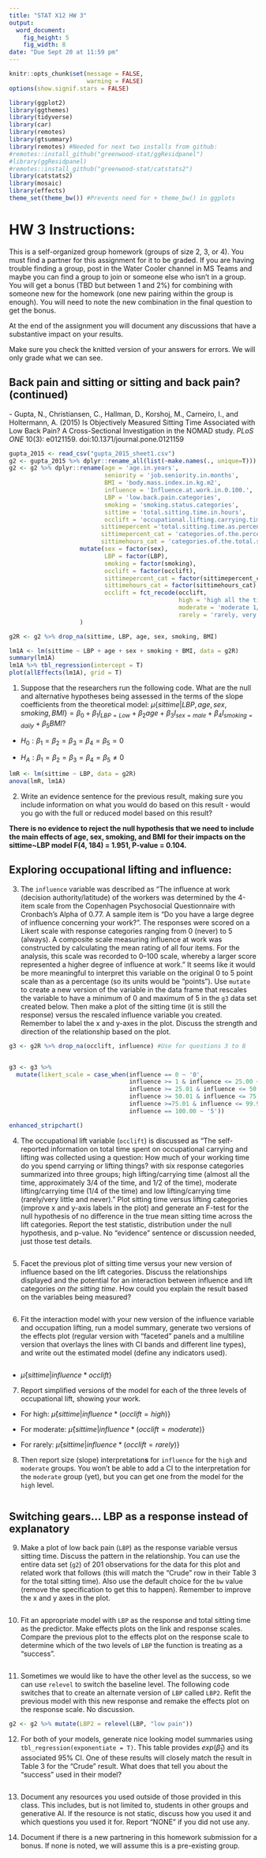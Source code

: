 ```yaml
---
title: "STAT X12 HW 3"
output:
  word_document:
    fig_height: 5
    fig_width: 8
date: "Due Sept 20 at 11:59 pm"
---
```


```r
knitr::opts_chunk$set(message = FALSE,
                      warning = FALSE)
options(show.signif.stars = FALSE)

library(ggplot2)
library(ggthemes)
library(tidyverse)
library(car)
library(remotes)
library(gtsummary)
library(remotes) #Needed for next two installs from github:
#remotes::install_github("greenwood-stat/ggResidpanel")
#library(ggResidpanel)
#remotes::install_github("greenwood-stat/catstats2")
library(catstats2)
library(mosaic)
library(effects)
theme_set(theme_bw()) #Prevents need for + theme_bw() in ggplots
```

# HW 3 Instructions:

This is a self-organized group homework (groups of size 2, 3, or 4). You must find a partner for this assignment for it to be graded. If you are having trouble finding a group, post in the Water Cooler channel in MS Teams and maybe you can find a group to join or someone else who isn't in a group. You will get a bonus (TBD but between 1 and 2%) for combining with someone new for the homework (one new pairing within the group is enough). You will need to note the new combination in the final question to get the bonus.

At the end of the assignment you will document any discussions that have a substantive impact on your results. 

Make sure you check the knitted version of your answers for errors. We will only grade what we can see.

## Back pain and sitting or sitting and back pain? (continued)

*-* Gupta, N., Christiansen, C., Hallman, D., Korshoj, M., Carneiro, I., and Holtermann, A. (2015) Is Objectively Measured Sitting Time Associated with Low Back Pain? A Cross-Sectional Investigation in the NOMAD study. _PLoS ONE_ 10(3): e0121159. doi:10.1371/journal.pone.0121159


```r
gupta_2015 <- read_csv("gupta_2015_sheet1.csv")
g2 <- gupta_2015 %>% dplyr::rename_all(list(~make.names(., unique=T)))
g2 <- g2 %>% dplyr::rename(age = 'age.in.years',
                           seniority = 'job.seniority.in.months',
                           BMI = 'body.mass.index.in.kg.m2',
                           influence = 'Influence.at.work.in.0.100.',
                           LBP = 'low.back.pain.categories',
                           smoking = 'smoking.status.categories',
                           sittime = 'total.sitting.time.in.hours',
                           occlift = 'occupational.lifting.carrying.time.categories',
                          sittimepercent ='total.sitting.time.as.percentage.of.the.mean.measured.time.per.day',
                          sittimepercent_cat = 'categories.of.the.percent.total.sitting.time',
                          sittimehours_cat = 'categories.of.the.total.sitting.time.in.hours') %>% 
                    mutate(sex = factor(sex),
                           LBP = factor(LBP),
                           smoking = factor(smoking),
                           occlift = factor(occlift),
                           sittimepercent_cat = factor(sittimepercent_cat),
                           sittimehours_cat = factor(sittimehours_cat),
                           occlift = fct_recode(occlift,
                                                high = 'high all the time 3/4 time, and \xbd of the time',
                                                moderate = 'moderate 1/4 lift',
                                                rarely = 'rarely, very little and never lift')
                    )  

g2R <- g2 %>% drop_na(sittime, LBP, age, sex, smoking, BMI)

lm1A <- lm(sittime ~ LBP + age + sex + smoking + BMI, data = g2R)
summary(lm1A)
lm1A %>% tbl_regression(intercept = T)
plot(allEffects(lm1A), grid = T)
```

1) Suppose that the researchers run the following code. What are the null and alternative hypotheses being assessed in the terms of the slope coefficients from the theoretical model: $\mu\{sittime|LBP, age, sex, smoking, BMI\} = \beta_0 + \beta_1I_{LBP = Low} + \beta_2age + \beta_3I_{sex = male} + \beta_4I_{smoking = daily} + \beta_5BMI$?

* $H_0: \beta_1 = \beta_2 = \beta_3 = \beta_4 = \beta_5 = 0$ 

* $H_A: \beta_1 = \beta_2 = \beta_3 = \beta_4 = \beta_5 \ne 0$

```r
lmR <- lm(sittime ~ LBP, data = g2R)
anova(lmR, lm1A)
```

2) Write an evidence sentence for the previous result, making sure you include information on what you would do based on this result - would you go with the full or reduced model based on this result?

**There is no evidence to reject the null hypothesis that we need to include the main effects of age, sex, smoking, and BMI for their impacts on the sittime~LBP model F(4, 184) = 1.951, P-value = 0.104.** 


## Exploring occupational lifting and influence:

3) The `influence` variable was described as "The influence at work (decision authority/latitude) of the workers was determined by the 4-item scale from the Copenhagen Psychosocial Questionnaire with Cronbach’s Alpha of 0.77. A sample item is “Do you have a large degree of influence concerning your work?”. The responses were scored on a Likert scale with response categories ranging from 0 (never) to 5 (always). A composite scale measuring influence at work was constructed by calculating the mean rating of all four items. For the analysis, this scale was recorded to 0–100 scale, whereby a larger score represented a higher degree of influence at work." It seems like it would be more meaningful to interpret this variable on the original 0 to 5 point scale than as a percentage (so its units would be "points"). Use `mutate` to create a new version of the variable in the data frame that rescales the variable to have a minimum of 0 and maximum of 5 in the `g3` data set created below. Then make a plot of the sitting time (it is still the response) versus the rescaled influence variable you created. Remember to label the x and y-axes in the plot. Discuss the strength and direction of the relationship based on the plot.

```r
g3 <- g2R %>% drop_na(occlift, influence) #Use for questions 3 to 8


g3 <- g3 %>% 
  mutate(likert_scale = case_when(influence == 0 ~ '0',
                                  influence >= 1 & influence <= 25.00 ~ 1,
                                  influence >= 25.01 & influence <= 50.00  ~ 2,
                                  influence >= 50.01 & influence <= 75.00 ~ 3,
                                  influence >=75.01 & influence <= 99.99 ~ 4,
                                  influence == 100.00 ~ '5'))

enhanced_stripchart()

```


4) The occupational lift variable (`occlift`) is discussed as "The self-reported information
on total time spent on occupational carrying and lifting was collected using a question:
How much of your working time do you spend carrying or lifting things? with six response
categories summarized into three groups; high lifting/carrying time (almost all the time, approximately 3/4 of the time, and 1/2 of the time), moderate lifting/carrying time (1/4 of the time) and low lifting/carrying time (rarely/very little and never)." Plot sitting time versus lifting categories (improve x and y-axis labels in the plot) and generate an F-test for the null hypothesis of no difference in the true mean sitting time across the lift categories. Report the test statistic, distribution under the null hypothesis, and p-value. No "evidence" sentence or discussion needed, just those test details. 

```r


```



5) Facet the previous plot of sitting time versus your new version of influence based on the lift categories. Discuss the relationships displayed and the potential for an interaction between influence and lift categories _on the sitting time_. How could you explain the result based on the variables being measured?

```r

```


6) Fit the interaction model with your new version of the influence variable and occupation lifting, run a model summary, generate two versions of the effects plot (regular version with "faceted" panels and a multiline version that overlays the lines with CI bands and different line types), and write out the estimated model (define any indicators used).

```r

```

* $\hat{\mu}\{sittime|influence\ast occlift\}$




7) Report simplified versions of the model for each of the three levels of occupational lift, showing your work. 

* For high: $\hat{\mu}\{sittime|influence\ast (occlift = high)\}$

* For moderate: $\hat{\mu}\{sittime|influence\ast (occlift = moderate)\}$

* For rarely: $\hat{\mu}\{sittime|influence\ast (occlift = rarely)\}$


8) Then report size (slope) interpretation**s** for `influence` for the `high` and `moderate` groups. You won't be able to add a CI to the interpretation for the `moderate` group (yet), but you can get one from the model for the `high` level.


```r


```

## Switching gears... LBP as a response instead of explanatory


9) Make a plot of low back pain (`LBP`) as the response variable versus sitting time. Discuss the pattern in the relationship. You can use the entire data set (`g2`) of 201 observations for the data for this plot and related work that follows (this will match the "Crude" row in their Table 3 for the total sitting time).  Also use the default choice for the `bw` value (remove the specification to get this to happen). Remember to improve the x and y axes in the plot.

```r


```



10) Fit an appropriate model with `LBP` as the response and total sitting time as the predictor. Make effects plots on the link and response scales. Compare the previous plot to the effects plot on the response scale to determine which of the two levels of `LBP` the function is treating as a "success". 

```r


```

11) Sometimes we would like to have the other level as the success, so we can use `relevel` to switch the baseline level. The following code switches that to create an alternate version of `LBP` called `LBP2`. Refit the previous model with this new response and remake the effects plot on the response scale. No discussion.

```r
g2 <- g2 %>% mutate(LBP2 = relevel(LBP, "low pain"))


```


12) For both of your models, generate nice looking model summaries using `tbl_regression(exponentiate = T)`. This table provides $exp(\hat{\beta}_1)$ and its associated 95% CI. One of these results will closely match the result in Table 3 for the "Crude" result. What does that tell you about the "success" used in their model?


```r



```



13) Document any resources you used outside of those provided in this class. This includes, but is not limited to, students in other groups and generative AI. If the resource is not static, discuss how you used it and which questions you used it for. Report "NONE" if you did not use any.

14) Document if there is a new partnering in this homework submission for a bonus. If none is noted, we will assume this is a pre-existing group.
